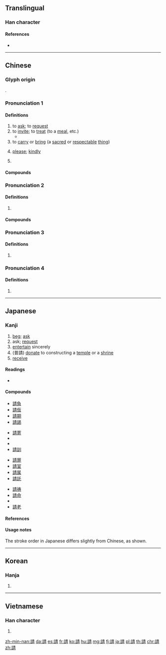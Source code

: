 {{character info/new}}
{{also|请}}
==Translingual==
{{stroke order|type=animate}}
{{stroke order|type=janimate}}

===Han character===
{{Han char|rn=149|rad=言|as=08|sn=15|four=05627|canj=YRQMB|ids=⿰言青}}

====References====
* {{Han ref|kx=1167.180|dkj=35640|dj=1632.280|hdz=63981.030|uh=8ACB|ud=35531|bh=BDD0|bd=48592}}

----

==Chinese==
{{zh-forms|s=请}}

===Glyph origin===
{{Han etym}}
{{Han compound|言|青|c1=s|c2=p|t1=say|ls=psc}}.

===Pronunciation 1===
{{zh-pron
|m=qǐng
|c=ceng2,cing2
|c_note=ceng2 - vernacular; cing2 - literary
|h=pfs=chhiáng
|md=chiāng |mda=Cdo please.ogg
|mn=chhéng/chhiáⁿ
|mn_note=chhéng - literary; chhiáⁿ - vernacular
|mn-t=cian2
|w=
|mc=2
|oc=1
|cat=v,adv,pn
}}

====Definitions====
{{zh-hanzi}}

# to [[ask]]; to [[request]]
# to [[invite]]; to [[treat]] (to a [[meal]], etc.)
#* {{zh-x|如果 你 得閒{haan4}，我 想 請 你 飲茶。|If you are free, I would like to ask you out for [[yum cha]].|C}}
# to [[carry]] or [[bring]] (a [[sacred]] or [[respectable]] [[thing]])
#: {{zh-x|展 護衛，請 聖旨！|Royal Guard Zhan, '''bring out''' the royal edict!}}
# [[please]]; [[kindly]]
#: {{zh-x|請 等待。|'''Please''' wait.}}
# {{surname|lang=zh}}

====Compounds====
{{zh-der|請柬|三催四請|大請大受|咨請|催請|公請|另請高明|不請自來|乞請|回請|延請|促請|干請|奏請|三請四喚|宴請|不情之請|函請|奉請|央請|呈請|固請|報請|堅請|僱請|參請|吃請|力請|敬請|申請|敦請|禮請|普請|祈請|搬請|擬請|啟請|懇請|有請|提請|申請書|為民請命|煩請|束縕請火|擺請兒|請業|聲請|請客|請益|請求|請事|管請|請君入甕|訴請|籲請|請和|請求乃論|請假|請示|請賞|聘請|請便|請託|請命|請求權|請安|請功受賞|請見|請急|請辭|遍請|請期|請雨|請告|負荊請罪|陳請|邀請|請伏|說參請|終軍請纓|請帖|請購單|請罪|請願權|老黃請醫|請願|請謁|請訓|請自隗始|請職|請纓|請援|請喚|請問|請仙|邀請賽|請教|請脈|約請}}

===Pronunciation 2===
{{zh-pron
|m=qíng
|c=king4
|h=pfs=
|md=
|mn=
|w=
|mc=1
|oc=3
|cat=n,v
}}

====Definitions====
{{zh-hanzi}}

# {{rfdef|lang=zh}}

====Compounds====
{{zh-der|fold=1|請受|請俸|請奉|請給|請佃}}

===Pronunciation 3===
{{zh-pron
|m=qīng
|c=cing1
|h=pfs=
|md=
|mn=
|w=
|mc=
|oc=
|cat=n,v
}}

====Definitions====
{{zh-hanzi}}

# {{zh-only|請室}}

===Pronunciation 4===
{{zh-pron
|m=jìng
|c=zing6
|h=pfs=
|md=
|mn=
|w=
|mc=3
|oc=2
|cat=n,v
}}

====Definitions====
{{zh-hanzi}}

# {{rfdef|lang=zh}}

----

==Japanese==
{{stroke order|strokes=15|type=jbw}}

===Kanji===
{{ja-kanji|grade=c|rs=言08}}

# [[beg]]; [[ask]]
# ask; [[request]]
# [[entertain]] sincerely
# (普請) [[donate]] to constructing a [[temple]] or a [[shrine]]
# [[receive]]

====Readings====
* {{ja-readings|kanon=[[せい]] (sei)|goon=[[しょう]] (shō)|kanyoon=[[しん]] (shin)|kun=[[こう]] (kou), [[うける]] (ukeru), [[こい]] (koi)|nadzuke=[[うけ]] (uke)}}

====Compounds====
{{top4}}
* [[請負]]
* [[請仮]]
* [[請期]]
* [[請謁]]
{{mid4}}
* [[請寄]]
* {{ja-l|請願}}
* {{ja-l|請求}}
* [[請訓]]
{{mid4}}
* [[請罪]]
* [[請室]]
* [[請属]]
* [[請託]]
{{mid4}}
* [[請祷]]
* [[請命]]
* {{ja-l|請問}}
* [[請老]]
{{bottom}}

====References====
{{ja-kref
|ku=3233
|shift=90BF
|jis=4041
|euc=C0C1
|skip=1-7-7
|freq=524
|nelson=4390
|newnelson=5645
|halpern=1576
|kld=1060
|heisig=1536
|tuttle=7a8.8
}}

====Usage notes====
The stroke order in Japanese differs slightly from Chinese, as shown.

----

==Korean==

===Hanja===
{{ko-hanja|hangeul=청|eumhun=|rv=cheong|mr=ch'ŏng|y=cheng}}

# {{defn|lang=ko|sort=言08}}

----

==Vietnamese==

===Han character===
{{vi-hantu|[[thỉnh]], [[tính]]|rs=言08}}

# {{defn|lang=vi|sort=言08}}

[[zh-min-nan:請]]
[[da:請]]
[[es:請]]
[[fr:請]]
[[ko:請]]
[[hu:請]]
[[mg:請]]
[[fj:請]]
[[ja:請]]
[[pl:請]]
[[th:請]]
[[chr:請]]
[[zh:請]]